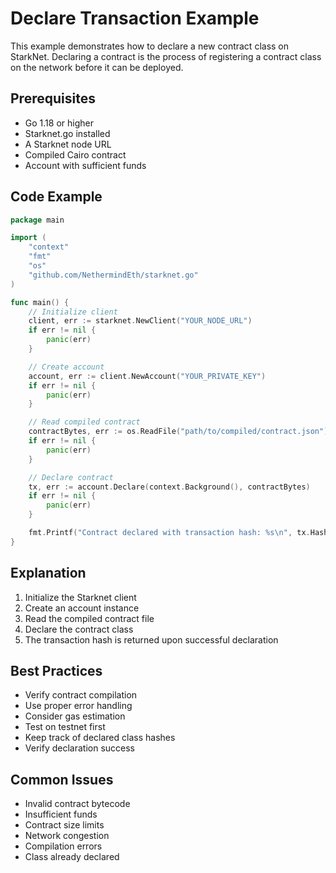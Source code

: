 # Declare Transaction Example

This example demonstrates how to declare a new contract class on StarkNet. Declaring a contract is the process of registering a contract class on the network before it can be deployed.

## Prerequisites

- Go 1.18 or higher
- Starknet.go installed
- A Starknet node URL
- Compiled Cairo contract
- Account with sufficient funds

## Code Example

```go
package main

import (
    "context"
    "fmt"
    "os"
    "github.com/NethermindEth/starknet.go"
)

func main() {
    // Initialize client
    client, err := starknet.NewClient("YOUR_NODE_URL")
    if err != nil {
        panic(err)
    }

    // Create account
    account, err := client.NewAccount("YOUR_PRIVATE_KEY")
    if err != nil {
        panic(err)
    }

    // Read compiled contract
    contractBytes, err := os.ReadFile("path/to/compiled/contract.json")
    if err != nil {
        panic(err)
    }

    // Declare contract
    tx, err := account.Declare(context.Background(), contractBytes)
    if err != nil {
        panic(err)
    }

    fmt.Printf("Contract declared with transaction hash: %s\n", tx.Hash)
}
```

## Explanation

1. Initialize the Starknet client
2. Create an account instance
3. Read the compiled contract file
4. Declare the contract class
5. The transaction hash is returned upon successful declaration

## Best Practices

- Verify contract compilation
- Use proper error handling
- Consider gas estimation
- Test on testnet first
- Keep track of declared class hashes
- Verify declaration success

## Common Issues

- Invalid contract bytecode
- Insufficient funds
- Contract size limits
- Network congestion
- Compilation errors
- Class already declared 